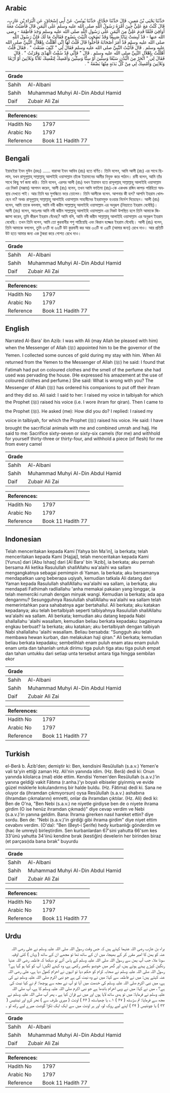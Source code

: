 ## Arabic


<div dir="rtl" lang="ar" style={{fontSize:'larger',backgroundColor:'#f8f9fa',padding:20}}>
حَدَّثَنَا يَحْيَى بْنُ مَعِينٍ، قَالَ حَدَّثَنَا حَجَّاجٌ، حَدَّثَنَا يُونُسُ، عَنْ أَبِي إِسْحَاقَ، عَنِ الْبَرَاءِ بْنِ عَازِبٍ، قَالَ كُنْتُ مَعَ عَلِيٍّ حِينَ أَمَّرَهُ رَسُولُ اللَّهِ صلى الله عليه وسلم عَلَى الْيَمَنِ قَالَ فَأَصَبْتُ مَعَهُ أَوَاقِيَ فَلَمَّا قَدِمَ عَلِيٌّ مِنَ الْيَمَنِ عَلَى رَسُولِ اللَّهِ صلى الله عليه وسلم وَجَدَ فَاطِمَةَ - رضى الله عنها - قَدْ لَبِسَتْ ثِيَابًا صَبِيغًا وَقَدْ نَضَحَتِ الْبَيْتَ بِنَضُوحٍ فَقَالَتْ مَا لَكَ فَإِنَّ رَسُولَ اللَّهِ صلى الله عليه وسلم قَدْ أَمَرَ أَصْحَابَهُ فَأَحَلُّوا قَالَ قُلْتُ لَهَا إِنِّي أَهْلَلْتُ بِإِهْلاَلِ النَّبِيِّ صلى الله عليه وسلم ‏.‏ قَالَ فَأَتَيْتُ النَّبِيَّ صلى الله عليه وسلم فَقَالَ لِي ‏"‏ كَيْفَ صَنَعْتَ ‏"‏ ‏.‏ فَقَالَ قُلْتُ أَهْلَلْتُ بِإِهْلاَلِ النَّبِيِّ صلى الله عليه وسلم ‏.‏ قَالَ ‏"‏ فَإِنِّي قَدْ سُقْتُ الْهَدْىَ وَقَرَنْتُ ‏"‏ ‏.‏ قَالَ فَقَالَ لِي ‏"‏ انْحَرْ مِنَ الْبُدْنِ سَبْعًا وَسِتِّينَ أَوْ سِتًّا وَسِتِّينَ وَأَمْسِكْ لِنَفْسِكَ ثَلاَثًا وَثَلاَثِينَ أَوْ أَرْبَعًا وَثَلاَثِينَ وَأَمْسِكْ لِي مِنْ كُلِّ بَدَنَةٍ مِنْهَا بَضْعَةً ‏"‏ ‏.‏
</div>
<div style={{backgroundColor:'#f8f9fa',padding:20, marginBottom: 10}}><table> <thead> <tr> <th>Grade</th> <th></th> </tr> </thead> <tbody> <tr><td>Sahih</td><td>Al-Albani</td></tr><tr><td>Sahih</td><td>Muhammad Muhyi Al-Din Abdul Hamid</td></tr><tr><td>Daif</td><td>Zubair Ali Zai</td></tr></tbody></table><table> <thead> <tr> <th>References:</th> <th></th> </tr> </thead> <tbody><tr><td>Hadith No</td><td>1797</td></tr><tr><td>Arabic No</td><td>1797</td></tr><tr><td>Reference</td><td>Book 11 Hadith 77</td></tr></tbody></table></div>

## Bengali


<div dir="ltr" lang="bn" style={{fontSize:'larger',backgroundColor:'#f8f9fa',padding:20}}>
ইয়াহইয়া ইবন মুঈন (রহঃ) ...... বারাআ ইবন আযিব (রাঃ) হতে বর্ণিত। তিনি বলেন, আমি আলী (রাঃ) এর সাথে ছিলাম, যখন রাসূলুল্লাহ্ সাল্লাল্লাহু আলাইহি ওয়াসাল্লাম তাঁকে ইয়ামানের আমীর নিযুক্ত করে পাঠান। রাবী বলেন, আমি তাঁর সাথে কিছু স্বর্ণ জমা করি। তিনি বলেন, এরপর আলী (রাঃ) যখন ইয়ামান হতে রাসূলল্লাহ্ সাল্লাল্লাহু আলাইহি ওয়াসাল্লাম এর নিকট (মক্কায়) আগমন করেন, আলী (রাঃ) বলেন, তখন আমি ফাতিমা (রাঃ)-কে একখন্ড রঙ্গিন কাপড় পরিহিতা অবস্থায় দেখতে পাই। আর তিনি ঘর সুগন্ধিতে ভরে তোলেন। তিনি আলীকে বলেন. আপনার কী হল? আপনি ইহরাম খোলছেন না? অথচ রাসূলুল্লাহ্ সাল্লাল্লাহু আলাইহি ওয়াসাল্লাম সাহাবীদের ইহরামমুক্ত হওয়ার নির্দেশ দিয়েছেন। আলী (রাঃ) বলেন, আমি তাকে বললাম, আমি নবী করীম সাল্লাল্লাহু আলাইহি ওয়াসাল্লাম এর অনুরূপ (নিয়্যাতে ইহরাম বেধেঁছি)। আলী (রাঃ) বলেন, অতঃপর আমি নবী করীম সাল্লাল্লাহু আলাইহি ওয়াসাল্লাম এর নিকট উপস্থিত হলে তিনি আমাকে জিজ্ঞাসা করেন, তুমি কীরূপ ইহরাম বেঁধেছ? আমি বলি, আমি নবী করীম সাল্লাল্লাহু আলাইহি ওয়াসাল্লাম এর অনুরূপ ইহরাম বেধেছি। তখন তিনি বলেন, আমি তো কুরবানীর পশু পাঠিয়েছি এবং কিরান হজ্জের ইহরাম বেঁধেছি। আলী (রাঃ) বলেন, তিনি আমাকে বললেন, তুমি ৬৭টি বা ৬৬টি উট কুরবানী কর আর ৩৩টি বা ৩৪টি (আমার জন্য) রেখে দাও। আর প্রতিটি উট হতে আমার জন্য এক টুকরা করে গোশত রেখে দাও।
</div>
<div style={{backgroundColor:'#f8f9fa',padding:20, marginBottom: 10}}><table> <thead> <tr> <th>Grade</th> <th></th> </tr> </thead> <tbody> <tr><td>Sahih</td><td>Al-Albani</td></tr><tr><td>Sahih</td><td>Muhammad Muhyi Al-Din Abdul Hamid</td></tr><tr><td>Daif</td><td>Zubair Ali Zai</td></tr></tbody></table><table> <thead> <tr> <th>References:</th> <th></th> </tr> </thead> <tbody><tr><td>Hadith No</td><td>1797</td></tr><tr><td>Arabic No</td><td>1797</td></tr><tr><td>Reference</td><td>Book 11 Hadith 77</td></tr></tbody></table></div>

## English


<div dir="ltr" lang="en" style={{fontSize:'larger',backgroundColor:'#f8f9fa',padding:20}}>
Narrated Al-Bara' ibn Azib: I was with Ali (may Allah be pleased with him) when the Messenger of Allah (ﷺ) appointed him to be the governor of the Yemen. I collected some ounces of gold during my stay with him. When Ali returned from the Yemen to the Messenger of Allah (ﷺ) he said: I found that Fatimah had put on coloured clothes and the smell of the perfume she had used was pervading the house. (He expressed his amazement at the use of coloured clothes and perfume.) She said: What is wrong with you? The Messenger of Allah (ﷺ) has ordered his companions to put off their ihram and they did so. Ali said: I said to her: I raised my voice in talbiyah for which the Prophet (ﷺ) raised his voice (i.e. I wore ihram for qiran). Then I came to the Prophet (ﷺ). He asked (me): How did you do? I replied: I raised my voice in talbiyah, for which the Prophet (ﷺ) raised his voice. He said: I have brought the sacrificial animals with me and combined umrah and hajj. He said to me: Sacrifice sixty-seven or sixty-six camels (for me) and withhold for yourself thirty-three or thirty-four, and withhold a piece (of flesh) for me from every camel
</div>
<div style={{backgroundColor:'#f8f9fa',padding:20, marginBottom: 10}}><table> <thead> <tr> <th>Grade</th> <th></th> </tr> </thead> <tbody> <tr><td>Sahih</td><td>Al-Albani</td></tr><tr><td>Sahih</td><td>Muhammad Muhyi Al-Din Abdul Hamid</td></tr><tr><td>Daif</td><td>Zubair Ali Zai</td></tr></tbody></table><table> <thead> <tr> <th>References:</th> <th></th> </tr> </thead> <tbody><tr><td>Hadith No</td><td>1797</td></tr><tr><td>Arabic No</td><td>1797</td></tr><tr><td>Reference</td><td>Book 11 Hadith 77</td></tr></tbody></table></div>

## Indonesian


<div dir="ltr" lang="id" style={{fontSize:'larger',backgroundColor:'#f8f9fa',padding:20}}>
Telah menceritakan kepada Kami [Yahya bin Ma'in], ia berkata; telah menceritakan kepada Kami [Hajjaj], telah menceritakan kepada Kami [Yunus] dari [Abu Ishaq] dari [Al Bara' bin 'Azib], ia berkata; aku pernah bersama Ali ketika Rasulullah shallAllahu wa'alaihi wa sallam mengangkatnya sebagai pemimpin di Yaman. Ia berkata; aku bersamanya mendapatkan uang beberapa uqiyah, kemudian tatkala Ali datang dari Yaman kepada Rasulullah shallAllahu wa'alaihi wa sallam, ia berkata; aku mendapati Fathimah radliallahu 'anha memakai pakaian yang longgar, ia telah memerciki rumah dengan minyak wangi. Kemudian ia berkata; ada apa denganmu? Sesungguhnya Rasulullah shallAllahu wa'alaihi wa sallam telah memerintahkan para sahabatnya agar bertahallul. Ali berkata; aku katakan kepadanya; aku telah bertalbiyah seperti talbiyahnya Rasulullah shallAllahu wa'alaihi wa sallam. Ali berkata; kemudian aku datang kepada Nabi shallallahu 'alaihi wasallam, kemudian beliau berkata kepadaku: bagaimana engkau berbuat? Ia berkata; aku katakan; aku bertalbiyah dengan talbiyah Nabi shallallahu 'alaihi wasallam. Beliau bersabda: "Sungguh aku telah membawa hewan kurban, dan melakukan haji qiran." Ali berkata; kemudian beliau berkata kepadaku; sembelihlah enam puluh enam atau enam puluh enam unta dan tahanlah untuk dirimu tiga puluh tiga atau tiga puluh empat dan tahan untukku dari setiap unta tersebut antara tiga hingga sembilan ekor
</div>
<div style={{backgroundColor:'#f8f9fa',padding:20, marginBottom: 10}}><table> <thead> <tr> <th>Grade</th> <th></th> </tr> </thead> <tbody> <tr><td>Sahih</td><td>Al-Albani</td></tr><tr><td>Sahih</td><td>Muhammad Muhyi Al-Din Abdul Hamid</td></tr><tr><td>Daif</td><td>Zubair Ali Zai</td></tr></tbody></table><table> <thead> <tr> <th>References:</th> <th></th> </tr> </thead> <tbody><tr><td>Hadith No</td><td>1797</td></tr><tr><td>Arabic No</td><td>1797</td></tr><tr><td>Reference</td><td>Book 11 Hadith 77</td></tr></tbody></table></div>

## Turkish


<div dir="ltr" lang="tr" style={{fontSize:'larger',backgroundColor:'#f8f9fa',padding:20}}>
el-Berâ b. Âzib'den; demiştir ki: Ben, kendisini Resûlullah (s.a.v.) Yemen'e vali ta'yin ettiği zaman Hz. Ali'nin yanında idim. (Hz. Berâ) dedi ki: Onun yanında kilolarca (mal) elde ettim. Kendisi Yemen'den Resûlullah (s.a.v.)'in yanına geldiği vakit Fâtıma (r.anha.)'yı boyalı elbiseler giyinmiş ve evide güzel misklerle kokulandırmış bir halde buldu. (Hz. Fâtima) dedi ki. Sana ne oluyor da (ihramdan çıkmıyorsun) oysa Resûlullah (s.a.v.) ashabına (ihramdan çıkmalarını) emretti, onlar da ihramdan çıktılar. (Hz. Ali) dedi ki: Ben de O'na, "Ben Nebi (s.a.v.) ne niyetle girdiyse ben de o niyete ihrama girdim (O ise henüz ihramdan çıkmadı)" diye cevap verdim ve Nebi (s.a.v.)'in yanına geldim. Bana: İhrama girerken nasıl hareket ettin? diye sordu. Ben de: "Nebi (s.a.v.)'in girdiği gibi ihrama girdim" diye niyet ettim cevabı­nı verdim. (O'da): "Ben (Beyt-i Şerife) hedy kurbanlığı gönderdim ve (hac ile umreyi) birleştirdim. Sen kurbanlardan 67'sini yahutta 66'sım kes 33'ünü yahutta 34'iinü kendine bırak (kestiğin) develerin her birinden biraz (et parçası)da bana bırak" buyurdu
</div>
<div style={{backgroundColor:'#f8f9fa',padding:20, marginBottom: 10}}><table> <thead> <tr> <th>Grade</th> <th></th> </tr> </thead> <tbody> <tr><td>Sahih</td><td>Al-Albani</td></tr><tr><td>Sahih</td><td>Muhammad Muhyi Al-Din Abdul Hamid</td></tr><tr><td>Daif</td><td>Zubair Ali Zai</td></tr></tbody></table><table> <thead> <tr> <th>References:</th> <th></th> </tr> </thead> <tbody><tr><td>Hadith No</td><td>1797</td></tr><tr><td>Arabic No</td><td>1797</td></tr><tr><td>Reference</td><td>Book 11 Hadith 77</td></tr></tbody></table></div>

## Urdu


<div dir="rtl" lang="ur" style={{fontSize:'larger',backgroundColor:'#f8f9fa',padding:20}}>
براء بن عازب رضی اللہ عنہما کہتے ہیں کہ جس وقت رسول اللہ صلی اللہ علیہ وسلم نے علی رضی اللہ عنہ کو یمن کا امیر مقرر کر کے بھیجا، میں ان کے ساتھ تھا تو مجھے ان کے ساتھ ( وہاں ) کئی اوقیہ سونا ملا، جب آپ یمن سے رسول اللہ صلی اللہ علیہ وسلم کے پاس آئے تو دیکھا کہ فاطمہ رضی اللہ عنہا رنگین کپڑے پہنے ہوئے ہیں، اور گھر میں خوشبو بکھیر رکھی ہے، وہ کہنے لگیں: آپ کو کیا ہو گیا ہے؟ رسول اللہ صلی اللہ علیہ وسلم نے صحابہ کرام کو حکم دیا تو انہوں نے احرام کھول دیا ہے، علی رضی اللہ عنہ کہتے ہیں: میں نے فاطمہ سے کہا: میں نے وہ نیت کی ہے جو نبی اکرم صلی اللہ علیہ وسلم نے کی ہے، میں نبی اکرم صلی اللہ علیہ وسلم کی خدمت میں آیا تو آپ نے مجھ سے پوچھا: تم نے کیا نیت کی ہے؟ ، میں نے کہا: میں نے وہی احرام باندھا ہے جو نبی اکرم صلی اللہ علیہ وسلم کا ہے، آپ صلی اللہ علیہ وسلم نے فرمایا: میں تو ہدی ساتھ لایا ہوں اور میں نے قِران کیا ہے ، پھر آپ صلی اللہ علیہ وسلم نے مجھ سے فرمایا: تم سڑسٹھ ( ۶۷ ) ۱؎ یا چھیاسٹھ ( ۶۶ ) اونٹ ( میری طرف سے ) نحر کرو اور تینتیس ( ۳۳ ) یا چونتیس ( ۳۴ ) اپنے لیے روک لو، اور ہر اونٹ میں سے ایک ایک ٹکڑا گوشت میرے لیے رکھ لو ۔
</div>
<div style={{backgroundColor:'#f8f9fa',padding:20, marginBottom: 10}}><table> <thead> <tr> <th>Grade</th> <th></th> </tr> </thead> <tbody> <tr><td>Sahih</td><td>Al-Albani</td></tr><tr><td>Sahih</td><td>Muhammad Muhyi Al-Din Abdul Hamid</td></tr><tr><td>Daif</td><td>Zubair Ali Zai</td></tr></tbody></table><table> <thead> <tr> <th>References:</th> <th></th> </tr> </thead> <tbody><tr><td>Hadith No</td><td>1797</td></tr><tr><td>Arabic No</td><td>1797</td></tr><tr><td>Reference</td><td>Book 11 Hadith 77</td></tr></tbody></table></div>